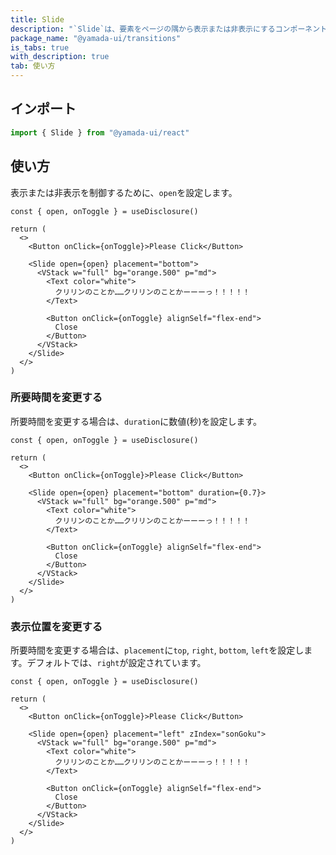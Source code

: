 ```yaml
---
title: Slide
description: "`Slide`は、要素をページの隅から表示または非表示にするコンポーネントです。"
package_name: "@yamada-ui/transitions"
is_tabs: true
with_description: true
tab: 使い方
---
```


## インポート

```ts
import { Slide } from "@yamada-ui/react"
```

## 使い方

表示または非表示を制御するために、`open`を設定します。

```tsx functional=true
const { open, onToggle } = useDisclosure()

return (
  <>
    <Button onClick={onToggle}>Please Click</Button>

    <Slide open={open} placement="bottom">
      <VStack w="full" bg="orange.500" p="md">
        <Text color="white">
          クリリンのことか……クリリンのことかーーーっ！！！！！
        </Text>

        <Button onClick={onToggle} alignSelf="flex-end">
          Close
        </Button>
      </VStack>
    </Slide>
  </>
)
```

### 所要時間を変更する

所要時間を変更する場合は、`duration`に数値(秒)を設定します。

```tsx functional=true
const { open, onToggle } = useDisclosure()

return (
  <>
    <Button onClick={onToggle}>Please Click</Button>

    <Slide open={open} placement="bottom" duration={0.7}>
      <VStack w="full" bg="orange.500" p="md">
        <Text color="white">
          クリリンのことか……クリリンのことかーーーっ！！！！！
        </Text>

        <Button onClick={onToggle} alignSelf="flex-end">
          Close
        </Button>
      </VStack>
    </Slide>
  </>
)
```

### 表示位置を変更する

所要時間を変更する場合は、`placement`に`top`, `right`, `bottom`, `left`を設定します。デフォルトでは、`right`が設定されています。

```tsx functional=true
const { open, onToggle } = useDisclosure()

return (
  <>
    <Button onClick={onToggle}>Please Click</Button>

    <Slide open={open} placement="left" zIndex="sonGoku">
      <VStack w="full" bg="orange.500" p="md">
        <Text color="white">
          クリリンのことか……クリリンのことかーーーっ！！！！！
        </Text>

        <Button onClick={onToggle} alignSelf="flex-end">
          Close
        </Button>
      </VStack>
    </Slide>
  </>
)
```
